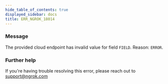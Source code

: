 ```yaml
---
hide_table_of_contents: true
displayed_sidebar: docs
title: ERR_NGROK_18014
---
```


### Message

The provided cloud endpoint has invalid value for field `FIELD`. Reason:
`ERROR`.

<ErrorDetails />

### Further help

If you're having trouble resolving this error, please reach out to [support@ngrok.com](mailto:support@ngrok.com?subject=Help%20with%20ERR_NGROK_18014)
